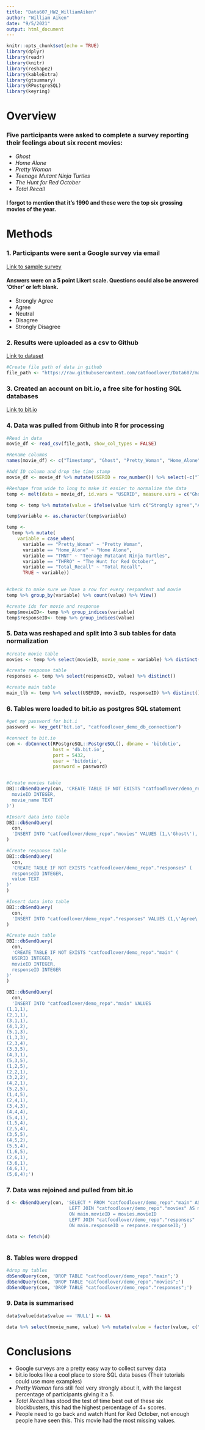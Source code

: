 ```yaml
---
title: "Data607_HW2_WilliamAiken"
author: "William Aiken"
date: "9/5/2021"
output: html_document
---
```


```r
knitr::opts_chunk$set(echo = TRUE)
library(dplyr)
library(readr)  
library(knitr)
library(reshape2)
library(kableExtra)
library(gtsummary)
library(RPostgreSQL)
library(keyring)
```

# Overview
### Five participants were asked to complete a survey reporting their feelings about six recent movies:
* _Ghost_
* _Home Alone_
* _Pretty Woman_
* _Teenage Mutant Ninja Turtles_
* _The Hunt for Red October_
* _Total Recall_

#### I forgot to mention that it's 1990 and these were the top six grossing movies of the year.

# Methods
### 1. Participants were sent a Google survey via email
[Link to sample survey](https://docs.google.com/forms/d/e/1FAIpQLSfgyfpmQbOKtd9w1wI2mNLKhL9AbSPZiNcPI9gqKdgVb5T-Lw/viewform?usp=pp_url&entry.626631247=Disagree&entry.570526891=__other_option__&entry.570526891.other_option_response=Never+saw+it&entry.1654691276=Strongly+agree&entry.157290488=Neutral&entry.2111742020=Agree&entry.1093550225=Strongly+agree)

#### Answers were on a 5 point Likert scale.  Questions could also be answered 'Other' or left blank.
* Strongly Agree
* Agree
* Neutral
* Disagree
* Strongly Disagree

### 2. Results were uploaded as a csv to Github
[Link to dataset](https://raw.githubusercontent.com/catfoodlover/Data607/main/Data607_HW2_Data_WilliamAiken.csv)
```r
#Create file path of data in github
file_path <- "https://raw.githubusercontent.com/catfoodlover/Data607/main/Data607_HW2_Data_WilliamAiken.csv"
```


### 3. Created an account on bit.io, a free site for hosting SQL databases
[Link to bit.io](https://bit.io/catfoodlover/demo_repo)

### 4. Data was pulled from Github into R for processing
```r
#Read in data
movie_df <- read_csv(file_path, show_col_types = FALSE)

#Rename columns
names(movie_df) <- c("Timestamp", "Ghost", "Pretty_Woman", "Home_Alone", "TMNT", "THFRO", "Total_Recall")

#Add ID column and drop the time stamp
movie_df <- movie_df %>% mutate(USERID = row_number()) %>% select(-c("Timestamp"))

#Reshape from wide to long to make it easier to normalize the data
temp <- melt(data = movie_df, id.vars = "USERID", measure.vars = c("Ghost", "Pretty_Woman", "Home_Alone", "TMNT", "THFRO", "Total_Recall"))

temp <- temp %>% mutate(value = ifelse(value %in% c("Strongly agree","Agree","Neutral","Strongly disagree", "Disagree"), value, 'NULL'))

temp$variable <- as.character(temp$variable)

temp <-
  temp %>% mutate(
    variable = case_when(
      variable == "Pretty_Woman" ~ "Pretty Woman",
      variable == "Home_Alone" ~ "Home Alone",
      variable == "TMNT" ~ "Teenage Mutatant Ninja Turtles",
      variable == "THFRO" ~ "The Hunt for Red October",
      variable == "Total_Recall" ~ "Total Recall",
      TRUE ~ variable))
      

#check to make sure we have a row for every respondent and movie
temp %>% group_by(variable) %>% count(value) %>% View()

#create ids for movie and response
temp$movieID<- temp %>% group_indices(variable)
temp$responseID<- temp %>% group_indices(value)
```

### 5. Data was reshaped and split into 3 sub tables for data normalization
```r
#create movie table
movies <- temp %>% select(movieID, movie_name = variable) %>% distinct()

#create response table
responses <- temp %>% select(responseID, value) %>% distinct()

#create main table
main_tlb <- temp %>% select(USERID, movieID, responseID) %>% distinct()
```

### 6.  Tables were loaded to bit.io as postgres SQL statement
```r
#get my password for bit.i
password <- key_get("bit.io", "catfoodlover_demo_db_connection")

#connect to bit.io
con <- dbConnect(RPostgreSQL::PostgreSQL(), dbname = 'bitdotio', 
                 host = 'db.bit.io',
                 port = 5432,
                 user = 'bitdotio',
                 password = password)


#Create movies table
DBI::dbSendQuery(con, 'CREATE TABLE IF NOT EXISTS "catfoodlover/demo_repo"."movies" (
  movieID INTEGER,
  movie_name TEXT
)')

#Insert data into table
DBI::dbSendQuery(
  con,
  'INSERT INTO "catfoodlover/demo_repo"."movies" VALUES (1,\'Ghost\'), (3, \'Pretty Woman\'), (2, \'Home Alone\'), (4, \'Teenage Mutatant Ninja Turtles\'), (5, \'The Hunt for Red October\'), (6, \'Total Recall\');'
)

#Create response table
DBI::dbSendQuery(
  con,
  'CREATE TABLE IF NOT EXISTS "catfoodlover/demo_repo"."responses" (
  responseID INTEGER,
  value TEXT
)'
)

#Insert data into table
DBI::dbSendQuery(
  con,
  'INSERT INTO "catfoodlover/demo_repo"."responses" VALUES (1,\'Agree\'), (2, \'Disagree\'), (3, \'Neutral\'), (4, \'NULL\'), (5, \'Strongly agree\');'
)

#Create main table
DBI::dbSendQuery(
  con,
  'CREATE TABLE IF NOT EXISTS "catfoodlover/demo_repo"."main" (
  USERID INTEGER,
  movieID INTEGER,
  responseID INTEGER
)'
)

DBI::dbSendQuery(
  con,
  'INSERT INTO "catfoodlover/demo_repo"."main" VALUES
(1,1,1),
(2,1,1),
(3,1,1),
(4,1,2),
(5,1,3),
(1,3,3),
(2,3,4),
(3,3,5),
(4,3,1),
(5,3,5),
(1,2,5),
(2,2,1),
(3,2,2),
(4,2,1),
(5,2,5),
(1,4,5),
(2,4,1),
(3,4,3),
(4,4,4),
(5,4,1),
(1,5,4),
(2,5,4),
(3,5,5),
(4,5,2),
(5,5,4),
(1,6,5),
(2,6,1),
(3,6,1),
(4,6,1),
(5,6,4);')


```

### 7.  Data was rejoined and pulled from bit.io
```r
d <- dbSendQuery(con, 'SELECT * FROM "catfoodlover/demo_repo"."main" AS main
                       LEFT JOIN "catfoodlover/demo_repo"."movies" AS movies
                       ON main.movieID = movies.movieID
                       LEFT JOIN "catfoodlover/demo_repo"."responses"  AS response
                       ON main.responseID = response.responseID;')

data <- fetch(d)



```
### 8.  Tables were dropped
```r
#drop my tables
dbSendQuery(con, 'DROP TABLE "catfoodlover/demo_repo"."main";')
dbSendQuery(con, 'DROP TABLE "catfoodlover/demo_repo"."movies";')
dbSendQuery(con, 'DROP TABLE "catfoodlover/demo_repo"."responses";')
```

### 9. Data is summarised
```r
data$value[data$value == 'NULL'] <- NA

data %>% select(movie_name, value) %>% mutate(value = factor(value, c("Strongly agree", "Agree", "Neutral", "Disagree", "Strongly Disagree"))) %>% tbl_summary(by = movie_name)

```
# Conclusions
* Google surveys are a pretty easy way to collect survey data
* bit.io looks like a cool place to store SQL data bases (Their tutorials could use more examples)
* _Pretty Woman_ fans still feel very strongly about it, with the largest percentage of participants giving it a 5.
* _Total Recall_ has stood the test of time best out of these six blockbusters, this had the highest percentage of 4+ scores.
* People need to go back and watch Hunt for Red October, not enough people have seen this.  This movie had the most missing values.






